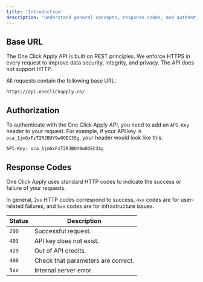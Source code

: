```yaml
---
title: 'Introduction'
description: 'Understand general concepts, response codes, and authentication strategies.'
---
```


## Base URL
The One Click Apply API is built on REST principles. We enforce HTTPS in every request to improve data security, integrity, and privacy. The API does not support HTTP.

All requests contain the following base URL:
```
https://api.oneclickapply.co/
```

## Authorization
To authenticate with the One Click Apply API, you need to add an `API-Key` header to your request. For example, if your API key is `oca_1jmGxFzT2RJBUY9wOOEC3Sg`, your header would look like this:

```
API-Key: oca_1jmGxFzT2RJBUY9wOOEC3Sg
```
## Response Codes
One Click Apply uses standard HTTP codes to indicate the success or failure of your requests.

In general, `2xx` HTTP codes correspond to success, `4xx` codes are for user-related failures, and `5xx` codes are for infrastructure issues.

| Status         | Description   
| ------------- | ----------------- 
| `200`            | Successful request.        
| `403`            | API key does not exist.        
| `429`            | Out of API credits.        
| `400`            | Check that parameters are correct.              
| `5xx`            | Internal server error.
